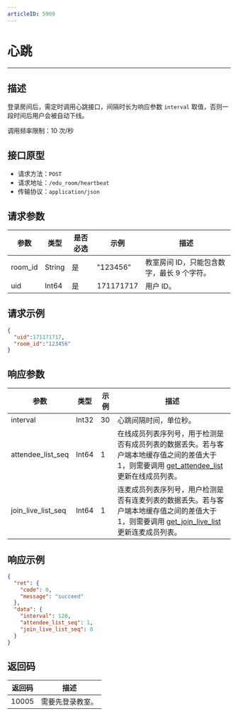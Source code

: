 ```yaml
---
articleID: 5909
---
```




# 心跳
---
## 描述

登录房间后，需定时调用心跳接口，间隔时长为响应参数 `interval` 取值，否则一段时间后用户会被自动下线。

调用频率限制：10 次/秒



## 接口原型

* 请求方法：`POST`
* 请求地址：`/edu_room/heartbeat`
* 传输协议：`application/json`



## 请求参数

| 参数    | 类型   | 是否必选 | 示例      | 描述       |
| ------- | ------ | -------- | --------- | ---------- |
| room_id | String | 是       | "123456"  | 教室房间 ID，只能包含数字，最长 9 个字符。 |
| uid     | Int64  | 是       | 171171717 | 用户 ID。     |



## 请求示例

```json
{
  "uid":171171717,
  "room_id":"123456"
}
```



## 响应参数

| 参数               | 类型  | 示例 | 描述                                                 |
| ------------------ | ----- | ---- | ---------------------------------------------------- |
| interval           | Int32 | 30   | 心跳间隔时间，单位秒。                                 |
| attendee_list_seq  | Int64 | 1    | 在线成员列表序列号，用于检测是否有成员列表的数据丢失。若与客户端本地缓存值之间的差值大于1，则需要调用 [get_attendee_list](https://doc-zh.zego.im/article/5905) 更新在线成员列表。 |
| join_live_list_seq | Int64 | 1    | 连麦成员列表序列号，用户检测是否有连麦列表的数据丢失。若与客户端本地缓存值之间的差值大于1，则需要调用 [get_join_live_list](https://doc-zh.zego.im/article/5906) 更新连麦成员列表。 |



## 响应示例

```json
{
  "ret": {
    "code": 0,
    "message": "succeed"
  },
  "data": {
    "interval": 120,
    "attendee_list_seq": 1,
    "join_live_list_seq": 0
  }
}
```



## 返回码

| 返回码 | 描述           |
| ------ | -------------- |
| 10005  | 需要先登录教室。 |
